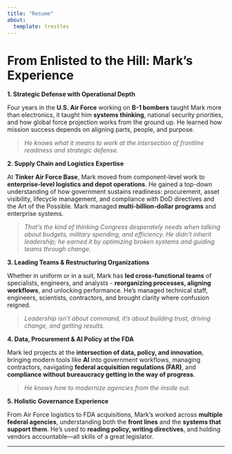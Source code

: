 ```yaml
---
title: "Resume"
about:
  template: trestles
---
```


# **From Enlisted to the Hill: Mark's Experience**

**1. Strategic Defense with Operational Depth**

Four years in the **U.S. Air Force** working on **B-1 bombers** taught Mark more than electronics, it taught him **systems thinking**, national security priorities, and how global force projection works from the ground up. He learned how mission success depends on aligning parts, people, and purpose.

> *He knows what it means to work at the intersection of frontline readiness and strategic defense.*

**2. Supply Chain and Logistics Expertise**

At **Tinker Air Force Base**, Mark moved from component-level work to **enterprise-level logistics and depot operations**. He gained a top-down understanding of how government sustains readiness: procurement, asset visibility, lifecycle management, and compliance with DoD directives and the Art of the Possible. Mark managed **multi-billion-dollar programs** and enterprise systems.

> *That’s the kind of thinking Congress desperately needs when talking about budgets, military spending, and efficiency. He didn’t inherit leadership; he earned it by optimizing broken systems and guiding teams through change.*

**3. Leading Teams & Restructuring Organizations**

Whether in uniform or in a suit, Mark has **led cross-functional teams** of specialists, engineers, and analysts - **reorganizing processes, aligning workflows**, and unlocking performance. He’s managed technical staff, engineers, scientists, contractors, and brought clarity where confusion reigned.

> *Leadership isn’t about command, it’s about building trust, driving change, and getting results.*

**4. Data, Procurement & AI Policy at the FDA**

Mark led projects at the **intersection of data, policy, and innovation**, bringing modern tools like **AI** into government workflows, managing contractors, navigating **federal acquisition regulations (FAR)**, and **compliance without bureaucracy getting in the way of progress**.

> *He knows how to modernize agencies from the inside out.*

**5. Holistic Governance Experience**

From Air Force logistics to FDA acquisitions, Mark’s worked across **multiple federal agencies**, understanding both the **front lines** and the **systems that support them**. He’s used to **reading policy, writing directives**, and holding vendors accountable—all skills of a great legislator.

------------------------------------------------------------------------
